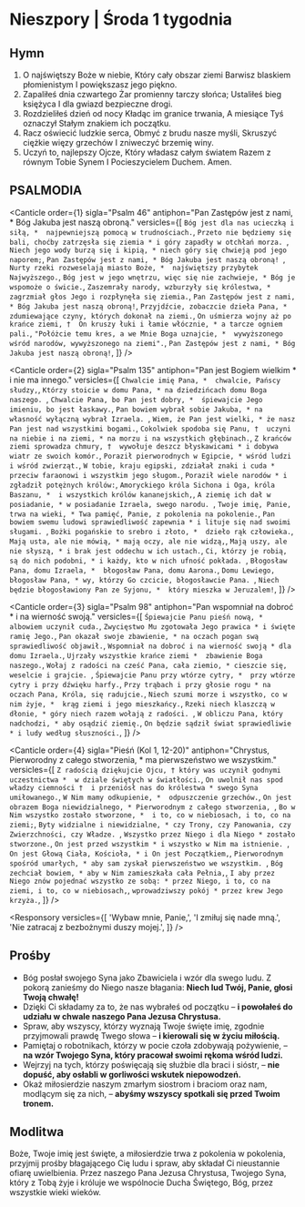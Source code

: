 # Nieszpory | Środa 1 tygodnia

<OpeningVersicle />

## Hymn

1. O najświętszy Boże w niebie,
   Który cały obszar ziemi
   Barwisz blaskiem płomienistym
   I powiększasz jego piękno.
2. Zapaliłeś dnia czwartego
   Żar promienny tarczy słońca;
   Ustaliłeś bieg księżyca
   I dla gwiazd bezpieczne drogi.
3. Rozdzieliłeś dzień od nocy
   Kładąc im granice trwania,
   A miesiące Tyś oznaczył
   Stałym znakiem ich początku.
4. Racz oświecić ludzkie serca,
   Obmyć z brudu nasze myśli,
   Skruszyć ciężkie więzy grzechów
   I zniweczyć brzemię winy.
5. Uczyń to, najlepszy Ojcze,
   Który władasz całym światem
   Razem z równym Tobie Synem
   I Pocieszycielem Duchem. Amen.

## PSALMODIA

<Canticle
  order={1}
  sigla="Psalm 46"
  antiphon="Pan Zastępów jest z nami, * Bóg Jakuba jest naszą obroną."
  versicles={[
    `Bóg jest dla nas ucieczką i siłą, * 
najpewniejszą pomocą w trudnościach.`,
    `Przeto nie będziemy się bali, choćby zatrzęsła się ziemia *
i góry zapadły w otchłań morza. `,
    `Niech jego wody burzą się i kipią, *
niech góry się chwieją pod jego naporem;`,
    `Pan Zastępów jest z nami, *
Bóg Jakuba jest naszą obroną! `,
    `Nurty rzeki rozweselają miasto Boże, * 
najświętszy przybytek Najwyższego.`,
    `Bóg jest w jego wnętrzu, więc się nie zachwieje, *
Bóg je wspomoże o świcie.`,
    `Zaszemrały narody, wzburzyły się królestwa, * 
zagrzmiał głos Jego i rozpłynęła się ziemia.`,
    `Pan Zastępów jest z nami, *
Bóg Jakuba jest naszą obroną!`,
    `Przyjdźcie, zobaczcie dzieła Pana, * 
zdumiewające czyny, których dokonał na ziemi.`,
    `On uśmierza wojny aż po krańce ziemi, † 
On kruszy łuki i łamie włócznie, *
a tarcze ogniem pali.`,
    `"Połóżcie temu kres, a we Mnie Boga uznajcie, * 
wywyższonego wśród narodów, wywyższonego na ziemi".`,
    `Pan Zastępów jest z nami, *
Bóg Jakuba jest naszą obroną!`,
  ]}
/>

<Canticle
  order={2}
  sigla="Psalm 135"
  antiphon="Pan jest Bogiem wielkim * i nie ma innego."
  versicles={[
    `Chwalcie imię Pana, * 
chwalcie, Pańscy słudzy,`,
    `Którzy stoicie w domu Pana, *
na dziedzińcach domu Boga naszego. `,
    `Chwalcie Pana, bo Pan jest dobry, * 
śpiewajcie Jego imieniu, bo jest łaskawy.`,
    `Pan bowiem wybrał sobie Jakuba, *
na własność wyłączną wybrał Izraela. `,
    `Wiem, że Pan jest wielki, *
że nasz Pan jest nad wszystkimi bogami.`,
    `Cokolwiek spodoba się Panu, † 
uczyni na niebie i na ziemi, *
na morzu i na wszystkich głębinach.`,
    `Z krańców ziemi sprowadza chmury, † 
wywołuje deszcz błyskawicami *
i dobywa wiatr ze swoich komór.`,
    `Poraził pierworodnych w Egipcie, *
wśród ludzi i wśród zwierząt.`,
    `W tobie, kraju egipski, zdziałał znaki i cuda * 
przeciw faraonowi i wszystkim jego sługom.`,
    `Poraził wiele narodów *
i zgładził potężnych królów:`,
    `Amoryckiego króla Sichona i Oga, króla Baszanu, * 
i wszystkich królów kananejskich,`,
    `A ziemię ich dał w posiadanie, *
w posiadanie Izraela, swego narodu. `,
    `Twoje imię, Panie, trwa na wieki, *
Twa pamięć, Panie, z pokolenia na pokolenie.`,
    `Pan bowiem swemu ludowi sprawiedliwość zapewnia *
i lituje się nad swoimi sługami. `,
    `Bożki pogańskie to srebro i złoto, * 
dzieło rąk człowieka.`,
    `Mają usta, ale nie mówią, *
mają oczy, ale nie widzą,`,
    `Mają uszy, ale nie słyszą, *
i brak jest oddechu w ich ustach.`,
    `Ci, którzy je robią, są do nich podobni, *
i każdy, kto w nich ufność pokłada. `,
    `Błogosław Pana, domu Izraela, * 
błogosław Pana, domu Aarona.`,
    `Domu Lewiego, błogosław Pana, *
wy, którzy Go czcicie, błogosławcie Pana. `,
    `Niech będzie błogosławiony Pan ze Syjonu, * 
który mieszka w Jeruzalem!`,
  ]}
/>

<Canticle
  order={3}
  sigla="Psalm 98"
  antiphon="Pan wspomniał na dobroć * i na wierność swoją."
  versicles={[
    `Śpiewajcie Panu pieśń nową, * 
albowiem uczynił cuda.`,
    `Zwycięstwo Mu zgotowała Jego prawica *
i święte ramię Jego.`,
    `Pan okazał swoje zbawienie, *
na oczach pogan swą sprawiedliwość objawił.`,
    `Wspomniał na dobroć i na wierność swoją *
dla domu Izraela.`,
    `Ujrzały wszystkie krańce ziemi * 
zbawienie Boga naszego.`,
    `Wołaj z radości na cześć Pana, cała ziemio, *
cieszcie się, weselcie i grajcie. `,
    `Śpiewajcie Panu przy wtórze cytry, * 
przy wtórze cytry i przy dźwięku harfy.`,
    `Przy trąbach i przy głosie rogu *
na oczach Pana, Króla, się radujcie.`,
    `Niech szumi morze i wszystko, co w nim żyje, * 
krąg ziemi i jego mieszkańcy.`,
    `Rzeki niech klaszczą w dłonie, *
góry niech razem wołają z radości. `,
    `W obliczu Pana, który nadchodzi, *
aby osądzić ziemię.`,
    `On będzie sądził świat sprawiedliwie *
i ludy według słuszności.`,
  ]}
/>

<Canticle
  order={4}
  sigla="Pieśń (Kol 1, 12-20)"
  antiphon="Chrystus, Pierworodny z całego stworzenia, * ma pierwszeństwo we wszystkim."
  versicles={[
    `Z radością dziękujcie Ojcu, †
który was uczynił godnymi uczestnictwa * 
w dziale świętych w światłości.`,
    `On uwolnił nas spod władzy ciemności † 
i przeniósł nas do królestwa *
swego Syna umiłowanego.`,
    `W Nim mamy odkupienie, * 
odpuszczenie grzechów.`,
    `On jest obrazem Boga niewidzialnego, *
Pierworodnym z całego stworzenia, `,
    `Bo w Nim wszystko zostało stworzone, * 
i to, co w niebiosach, i to, co na ziemi;`,
    `Byty widzialne i niewidzialne, *
czy Trony, czy Panowania, czy Zwierzchności, czy Władze. `,
    `Wszystko przez Niego i dla Niego *
zostało stworzone.`,
    `On jest przed wszystkim *
i wszystko w Nim ma istnienie. `,
    `On jest Głową Ciała, Kościoła, *
i On jest Początkiem,`,
    `Pierworodnym spośród umarłych, *
aby sam zyskał pierwszeństwo we wszystkim. `,
    `Bóg zechciał bowiem, *
aby w Nim zamieszkała cała Pełnia,`,
    `I aby przez Niego znów pojednać wszystko ze sobą: *
przez Niego, i to, co na ziemi, i to, co w niebiosach,`,
    `wprowadziwszy pokój *
przez krew Jego krzyża.`,
  ]}
/>

<Passage
  sigla="1 P 5, 5b-7"
  passage="Wszyscy wobec siebie wzajemnie przyobleczcie się w pokorę, Bóg bowiem pysznym się sprzeciwia, a pokornym łaskę daje. Upokórzcie się więc pod mocną ręką Boga, aby was wywyższył w stosownej chwili. Wszystkie troski wasze przerzućcie na Niego, gdyż Jemu zależy na was."
/>

<Responsory
  versicles={[
    'Wybaw mnie, Panie,',
    'I zmiłuj się nade mną.',
    'Nie zatracaj z bezbożnymi duszy mojej.',
  ]}
/>

<Magnificat antiphon="Wejrzał Pan na uniżenie moje * i wielkie rzeczy uczynił mi Wszechmocny." />

## Prośby

- Bóg posłał swojego Syna jako Zbawiciela i wzór dla swego ludu. Z pokorą zanieśmy do Niego nasze błagania: **Niech lud Twój, Panie, głosi Twoją chwałę!**
- Dzięki Ci składamy za to, że nas wybrałeś od początku – **i powołałeś do udziału w chwale naszego Pana Jezusa Chrystusa.**
- Spraw, aby wszyscy, którzy wyznają Twoje święte imię, zgodnie przyjmowali prawdę Twego słowa – **i kierowali się w życiu miłością.**
- Pamiętaj o robotnikach, którzy w pocie czoła zdobywają pożywienie, – **na wzór Twojego Syna, który pracował swoimi rękoma wśród ludzi.**
- Wejrzyj na tych, którzy poświęcają się służbie dla braci i sióstr, – **nie dopuść, aby osłabli w gorliwości wskutek niepowodzeń.**
- Okaż miłosierdzie naszym zmarłym siostrom i braciom oraz nam, modlącym się za nich, – **abyśmy wszyscy spotkali się przed Twoim tronem.**

<CustomIntercessions />

<KyrieEleison />

<LordsPrayer />

## Modlitwa

Boże, Twoje imię jest święte, a miłosierdzie trwa z pokolenia w pokolenia, przyjmij prośby błagającego Cię ludu i spraw, aby składał Ci nieustannie ofiarę uwielbienia. Przez naszego Pana Jezusa Chrystusa, Twojego Syna, który z Tobą żyje i króluje we wspólnocie Ducha Świętego, Bóg, przez wszystkie wieki wieków.

<Amen />

<BlessingAndConcludingVersicle />

<SalveRegina />
